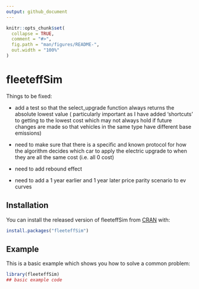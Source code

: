 ```yaml
---
output: github_document
---
```


<!-- README.md is generated from README.Rmd. Please edit that file -->

```r
knitr::opts_chunk$set(
  collapse = TRUE,
  comment = "#>",
  fig.path = "man/figures/README-",
  out.width = "100%"
)
```

# fleeteffSim

<!-- badges: start -->
<!-- badges: end -->

Things to be fixed:

 - add a test so that the select_upgrade function always returns the absolute lowest value (
 particularly important as I have added 'shortcuts' to getting to the lowest cost which may
 not always hold if future changes are made so that vehicles in the same type have different base emissions)
 
 - need to make sure that there is a specific and known protocol for how the algorithm decides 
 which car to apply the electric upgrade to when they are all the same cost (i.e. all 0 cost)
 
 - need to add rebound effect
 
 - need to add a 1 year earlier and 1 year later price parity scenario to ev curves




## Installation

You can install the released version of fleeteffSim from [CRAN](https://CRAN.R-project.org) with:

``` r
install.packages("fleeteffSim")
```

## Example

This is a basic example which shows you how to solve a common problem:

```r
library(fleeteffSim)
## basic example code
```


